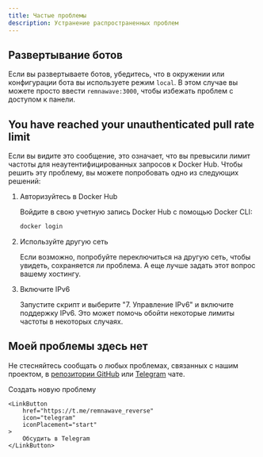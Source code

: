 ```yaml
---
title: Частые проблемы
description: Устранение распространенных проблем
---
```



## Развертывание ботов

Если вы развертываете ботов, убедитесь, что в окружении или конфигурации бота вы используете режим `local`. В этом случае вы можете просто ввести `remnawave:3000`, чтобы избежать проблем с доступом к панели.

## You have reached your unauthenticated pull rate limit

Если вы видите это сообщение, это означает, что вы превысили лимит частоты для неаутентифицированных запросов к Docker Hub. Чтобы решить эту проблему, вы можете попробовать одно из следующих решений:

<Steps>

1. Авторизуйтесь в Docker Hub

    Войдите в свою учетную запись Docker Hub с помощью Docker CLI:

    ```bash
    docker login
    ```

2. Используйте другую сеть

    Если возможно, попробуйте переключиться на другую сеть, чтобы увидеть, сохраняется ли проблема. А еще лучше задать этот вопрос вашему хостингу.

3. Включите IPv6

    Запустите скрипт и выберите "7. Управление IPv6" и включите поддержку IPv6. Это может помочь обойти некоторые лимиты частоты в некоторых случаях.

</Steps>

## Моей проблемы здесь нет

Не стесняйтесь сообщать о любых проблемах, связанных с нашим проектом, в [репозитории GitHub](https://github.com/eGamesAPI/remnawave-reverse-proxy/issues) или [Telegram](https://t.me/remnawave_reverse) чате.

<div style={{ display: 'flex', flexDirection: 'row', justifyContent: 'center', gap: '1rem' }}>
    <LinkButton
        href="https://github.com/eGamesAPI/remnawave-reverse-proxy/issues/new/choose"
        icon="add-document"
        iconPlacement="start"
    >
        Создать новую проблему
    </LinkButton>
    
    <LinkButton
        href="https://t.me/remnawave_reverse"
        icon="telegram"
        iconPlacement="start"
    >
        Обсудить в Telegram
    </LinkButton>
</div>
